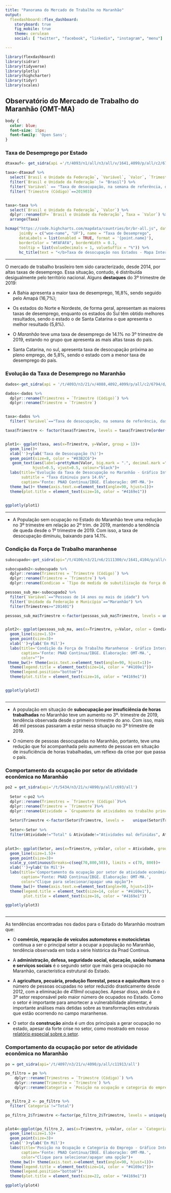 ```yaml
---
title: "Panorama do Mercado de Trabalho no Maranhão"
output: 
  flexdashboard::flex_dashboard:
    storyboard: true
    fig_mobile: true
    theme: cerulean
    social: [ "twitter", "facebook", "linkedin", "instagram", "menu"]

---
```


```r

library(flexdashboard)
library(sidrar)
library(tidyverse)
library(plotly)
library(highcharter)
library(tidyr)
library(scales)
```


## Observatório do Mercado de Trabalho do Maranhão (OMT-MA)


```css

body {
  color: blue;
  font-size: 15px;
  font-family: 'Open Sans';
}

```



### __Taxa de Desemprego por Estado__


```r
dtaxauf<- get_sidra(api ='/t/4093/n1/all/n3/all/v/1641,4099/p/all/c2/6794/d/v4099%201')

taxa<-dtaxauf %>% 
  select(`Brasil e Unidade da Federação`, `Variável`, `Valor`, `Trimestre (Código)`) %>% 
  filter(`Brasil e Unidade da Federação` != "Brasil") %>% 
  filter(`Variável` == "Taxa de desocupação, na semana de referência, das pessoas de 14 anos ou mais de idade") %>% 
  filter(`Trimestre (Código)`==201903)


taxa<-taxa %>% 
  select(`Brasil e Unidade da Federação`, `Valor`) %>% 
  dplyr::rename(UF= `Brasil e Unidade da Federação`, Taxa = `Valor`) %>% 
  arrange(Taxa)

hcmap("https://code.highcharts.com/mapdata/countries/br/br-all.js", data = taxa, value = "Taxa",
      joinBy = c("woe-name", "UF"), name = "Taxa de Desemprego",
      dataLabels = list(enabled = TRUE, format = '{point.name}'),
      borderColor = "#FAFAFA", borderWidth = 0.1,
      tooltip = list(valueDecimals = 1, valueSuffix = "%")) %>% 
      hc_title(text = "</b>Taxa de desocupação nos Estados - Mapa Interativo</b>", style = list(color = "#4169e1"))


```

*** 

O mercado de trabalho brasileiro tem sido caracterizado, desde 2014, por altas taxas de desemprego. Essa situação, contudo, é distribuída desigualmente pelo território nacional. Alguns **destaques** do 3º trimestre de 2019: 

+ A Bahia apresenta a maior taxa de desemprego, 16,8%, sendo seguido pelo Amapá (16,7%);

+ Os estados do Norte e Nordeste, de forma geral, apresentam as maiores taxas de desemprego, enquanto os estados do Sul têm obtido melhores resultados, sendo o estado o de Santa Catarina o que apresenta o melhor resultado (5,8%). 

+ O *Maranhão* teve uma taxa de desemprego de 14.1% no 3º trimestre de 2019, estando no grupo que apresenta as mais altas taxas do país.

+ Santa Catarina, no sul, apresenta taxa de desocupação próxima ao pleno emprego, de 5,8%, sendo o estado com a menor taxa de desemprego do país. 



### __Evolução da Taxa de Desemprego no Maranhão__


```r
dados<-get_sidra(api = '/t/4093/n3/21/v/4088,4092,4099/p/all/c2/6794/d/v4099%201') 

dados<-dados %>%  
  dplyr::rename(Trimestres = `Trimestre (Código)`) %>%  
  dplyr::rename(Trimestre = `Trimestre`)


taxa<-dados %>%  
  filter(`Variável`=="Taxa de desocupação, na semana de referência, das pessoas de 14 anos ou mais de idade") 

taxa$Trimestre <- factor(taxa$Trimestre, levels = taxa$Trimestre[order(taxa$Trimestres)])


plot1<- ggplot(taxa, aes(x=Trimestre, y=Valor, group = 1))+ 
  geom_line()+ 
  xlab('')+ylab('Taxa de Desocupação (%)')+ 
  geom_point(size=8, color = "#83B2C6")+ 
   geom_text(aes(label=prettyNum(Valor, big.mark = ".", decimal.mark =",")), size =2.5,  
            hjust=0.5, vjust=0.5, colour="black")+
  labs(title='Evolução da Taxa de Desocupação no Maranhão - Gráfico Interativo', 
       subtitle = "Taxa diminuiu para 14.6%", 
       caption='Fonte: PNAD Contínua/IBGE. Elaboração: OMT-MA.')+ 
  theme_bw()+ theme(axis.text.x=element_text(angle=90, hjust=1))+
  theme(plot.title = element_text(size=16, color = "#4169e1"))


ggplotly(plot1)
```

*** 

- A População sem ocupação no Estado do Maranhão teve uma redução no 3º trimestre em relação ao 2º trim. de 2019, mantendo a tendência de queda desde o 1º trimestre de 2019. Com isso, a taxa de desocupação diminuiu, baixando para 14.1%. 

### __Condição da Força de Trabalho maranhense__

```r

subocupado<-get_sidra(api="/t/4100/n3/21/n6/2111300/v/1641,4104/p/all/c604/31750,31751,31752/d/v4104%201")

subocupado2<-subocupado %>%  
  dplyr::rename(Trimestres = `Trimestre (Código)`) %>%  
  dplyr::rename(Trimestre = `Trimestre`) %>% 
  dplyr::rename(Condicao = `Tipo de medida de subutilização da força de trabalho na semana de referência`)

pessoas_sub_ma<-subocupado2 %>%  
  filter(`Variável`=="Pessoas de 14 anos ou mais de idade") %>% 
  filter(`Unidade da Federação e Município`=="Maranhão") %>% 
  filter(Trimestres>="201401")

pessoas_sub_ma$Trimestre <-factor(pessoas_sub_ma$Trimestre, levels = unique(pessoas_sub_ma$Trimestre[order(pessoas_sub_ma$Trimestres)]))


plot2<- ggplot(pessoas_sub_ma, aes(x=Trimestre, y=Valor, color = Condicao, group=1))+
  geom_line(size=1.5)+
  geom_point(size=3)+ 
  xlab('')+ylab('Em Mil')+
  labs(title='Condição da Força de Trabalho Maranhense - Gráfico Interativo',
       caption='Fonte: PNAD Contínua/IBGE. Elaboração: OMT-MA.', 
       color="")+
 theme_bw()+ theme(axis.text.x=element_text(angle=90, hjust=1))+
  theme(legend.title = element_text(size=14, color = "#4169e1"))+
  theme(legend.position="bottom")+
  theme(plot.title = element_text(size=16, color = "#4169e1"))


ggplotly(plot2)



```

***

- A população em situação de **subocupação por insuficiência de horas trabalhadas** no Maranhão teve um aumento no 3º. trimestre de 2019, tendência observada desde o primeiro trimestre do ano. Com isso, mais 46 mil pessoas passaram a estar nessa situação no 3º trimestre de 2019. 

- O número de pessoas desocupadas no Maranhão, portanto, teve uma redução que foi acompanhada pelo aumento de pessoas em situação de insuficiência de horas trabalhadas, um reflexo da crise por que passa o país. 



### __Comportamento da ocupação por setor de atividade econômica no Maranhão__


```r

po2 = get_sidra(api='/t/5434/n3/21/v/4090/p/all/c693/all')
 
  Setor <-po2 %>%  
  dplyr::rename(Trimestres = `Trimestre (Código)`)%>%  
  dplyr::rename(Trimestre = `Trimestre`)%>%  
  dplyr::rename(Atividade = `Grupamento de atividades no trabalho principal - PNADC`)
  
  Setor$Trimestre <-factor(Setor$Trimestre, levels =    unique(Setor$Trimestre[order(Setor$Trimestres)]))
  
  Setor<-Setor %>% 
  filter(Atividade!="Total" & Atividade!="Atividades mal definidas", Atividade!= "Outro serviço")
  

plot3<- ggplot(Setor, aes(x=Trimestre, y=Valor, color = Atividade, group=1))+
  geom_line(size=1.5)+
  geom_point(size=3)+ 
  scale_y_continuous(breaks=c(seq(70,800,50)), limits = c(70, 800))+
  xlab('')+ylab('Em Mil')+
  labs(title='Comportamento da ocupação por setor de atividade econômica no Maranhão - Gráfico Interativo',
       caption='Fonte: PNAD Contínua/IBGE. Elaboração: OMT-MA.', 
       color="Clique para selecionar/apagar uma opção")+
  theme_bw()+ theme(axis.text.x=element_text(angle=90, hjust=1))+
  theme(legend.title = element_text(size=14, color = "#4169e1"),
        plot.title = element_text(size=16, color = "#4169e1"))

ggplotly(plot3)



```

***

As tendências encontradas nos dados para o Estado do Maranhão mostram que: 

- O **comércio, reparação de veículos automotores e motocicletas** continua a ser o principal setor a ocupar a população no Maranhão, tendência observada em toda a série histórica da Pnad Contínua.

- A **administração, defesa, seguridade social, educação, saúde humana e serviços sociais** é o segundo setor que mais gera ocupação no Maranhão, característica estrutural do Estado. 

- A **agricultura, pecuária, produção florestal, pesca e aquicultura** teve o número de pessoas ocupadas no setor reduzido drasticamente desde 2012, com a eliminação de _*419mil*_ ocupações. Apesar disso, ainda é o 3º setor responsável pelo maior número de ocupados no Estado. Como o setor é importante para amortecer a vulnerabilidade alimentar, é importante análises mais detidas sobre as transformações estruturais que estão ocorrendo no campo maranhense. 

- O setor da **construção** ainda é um dos principais a gerar ocupação no estado, apesar da forte crise no setor, como mostrado em nosso [relatório especial sobre o setor](https://www.omtmaranhao.com/relatoriostematicos).

### __Comportamento da ocupação por setor de atividade econômica no Maranhão__


```r
po = get_sidra(api='/t/4097/n3/21/v/4090/p/all/c11913/all')

po_filtro = po %>%  
    dplyr::rename(Trimestres = `Trimestre (Código)`) %>%  
    dplyr::rename(Trimestre = `Trimestre`) %>% 
    dplyr::rename(Categoria = `Posição na ocupação e categoria do emprego no trabalho principal`)


po_filtro_2 <- po_filtro %>%  
  filter(`Categoria`!="Total")

po_filtro_2$Trimestre <-factor(po_filtro_2$Trimestre, levels = unique(po_filtro_2$Trimestre[order(po_filtro_2$Trimestres)]))


plot4<-ggplot(po_filtro_2, aes(x=Trimestre, y=Valor, color = `Categoria`, group=1))+
  geom_line(size=1.5)+
  geom_point(size=3)+ 
  xlab('')+ylab('Em Mil')+
  labs(title='Posição na Ocupação e Categoria do Emprego - Gráfico Interativo',
       caption='Fonte: PNAD Contínua/IBGE. Elaboração: OMT-MA.', 
       color="Clique para selecionar/apagar uma opção")+
  theme_bw()+ theme(axis.text.x=element_text(angle=90, hjust=1))+
  theme(legend.title = element_text(size=14, color = "#4169e1"))+
  theme(legend.position="bottom")+
  theme(plot.title = element_text(size=22, color = "#4169e1"))

ggplotly(plot4)

```

